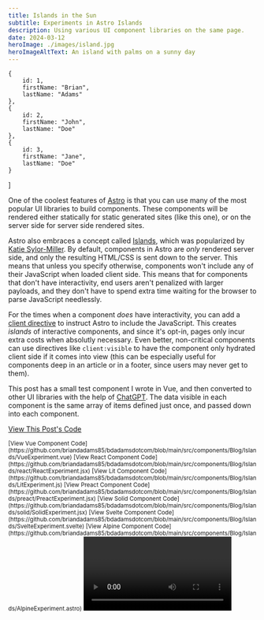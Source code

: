 ```yaml
---
title: Islands in the Sun
subtitle: Experiments in Astro Islands
description: Using various UI component libraries on the same page.
date: 2024-03-12
heroImage: ./images/island.jpg
heroImageAltText: An island with palms on a sunny day
---
```





    {
        id: 1,
        firstName: "Brian",
        lastName: "Adams"
    },
    {
        id: 2,
        firstName: "John",
        lastName: "Doe"
    },
    {
        id: 3,
        firstName: "Jane",
        lastName: "Doe"
    }
]

One of the coolest features of [Astro](https://astro.build) is that you can use
many of the most popular UI libraries to build components. These components will
be rendered either statically for static generated sites (like this one), or on
the server side for server side rendered sites.

Astro also embraces a concept called
[Islands](https://docs.astro.build/en/concepts/islands/), which was popularized
by [Katie Sylor-Miller](https://sylormiller.com/). By default, components in Astro
are *only* rendered server side, and only the resulting HTML/CSS is sent down to
the server. This means that unless you specify otherwise, components won't include
any of their JavaScript when loaded client side. This means that for components
that don't have interactivity, end users aren't penalized with larger payloads, and
they don't have to spend extra time waiting for the browser to parse JavaScript
needlessly.

For the times when a component *does* have interactivity, you can add a
[client directive](https://docs.astro.build/en/reference/directives-reference/#client-directives)
to instruct Astro to include the JavaScript. This creates *islands* of interactive
components, and since it's opt-in, pages only incur extra costs when absolutly
necessary.  Even better, non-critical components can use directives like
``client:visible`` to have the component only hydrated client side if it comes into
view (this can be especially useful for components deep in an article or in a
footer, since users may never get to them).

This post has a small test component I wrote in Vue, and then converted to other
UI libraries with the help of [ChatGPT](https://chat.openai.com/). The data visible in
each component is the same array of items defined just once, and passed down into each
component.

[View This Post's Code](https://github.com/briandadams85/bdadamsdotcom/blob/main/src/content/blog/islands.mdx)

<VueComponent client:visible data={testData} />

<small>
[View Vue Component Code](https://github.com/briandadams85/bdadamsdotcom/blob/main/src/components/Blog/Islands/VueExperiment.vue)
</small>

<ReactComponent client:visible data={testData} />

<small>
[View React Component Code](https://github.com/briandadams85/bdadamsdotcom/blob/main/src/components/Blog/Islands/react/ReactExperiment.jsx)
</small>

<LitComponent client:visible data={testData} />

<small>
[View Lit Component Code](https://github.com/briandadams85/bdadamsdotcom/blob/main/src/components/Blog/Islands/LitExperiment.js)
</small>

<PreactComponent client:visible data={testData} />

<small>
[View Preact Component Code](https://github.com/briandadams85/bdadamsdotcom/blob/main/src/components/Blog/Islands/preact/PreactExperiment.jsx)
</small>

<SolidComponent client:visible data={testData} />

<small>
[View Solid Component Code](https://github.com/briandadams85/bdadamsdotcom/blob/main/src/components/Blog/Islands/solid/SolidExperiment.jsx)
</small>

<SvelteComponent client:visible data={testData} />

<small>
[View Svelte Component Code](https://github.com/briandadams85/bdadamsdotcom/blob/main/src/components/Blog/Islands/SvelteExperiment.svelte)
</small>

<AlpineComponent data={testData} />

<small>
[View Alpine Component Code](https://github.com/briandadams85/bdadamsdotcom/blob/main/src/components/Blog/Islands/AlpineExperiment.astro)
</small>

<Video videoSrc="https://www.youtube.com/embed/erG5rgNYSdk?si=mJHzUT2-rR5xL-tx" />